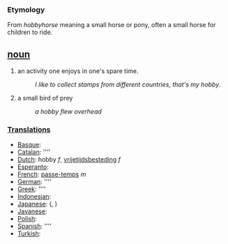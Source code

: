 === Etymology ===
From ''hobbyhorse'' meaning a small horse or pony, often a small horse for children to ride.

== [[noun]] ==
#an activity one enjoys in one's spare time.
#:''I like to collect stamps from different countries, that's my hobby''.
#a small bird of prey
#:''a hobby flew overhead''

===[[Translation]]s===
*[[Basque]]: [[]]
*[[Catalan]]: [[]] ''''
*[[Dutch]]: hobby ''f'', [[vrijetijdsbesteding]] ''f''
*[[Esperanto]]: [[]]
*[[French]]: [[passe-temps]] ''m''
*[[German]]: [[]] ''''
*[[Greek]]: [[]] ''''
*[[Indonesian]]: [[]]
*[[Japanese]]: [[]] (, )
*[[Javanese]]: [[]]
*[[Polish]]: [[]]
*[[Spanish]]: [[]] ''''
*[[Turkish]]: [[]]